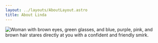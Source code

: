 ```yaml
---
layout: ../layouts/AboutLayout.astro
title: About Linda
---
```



<Image
  src={profilePic}
  class="selfie"
  alt="Woman with brown eyes, green glasses, and blue, purple, pink, and brown hair stares directly at you with a confident and friendly smirk."
  loading="eager"
/>
